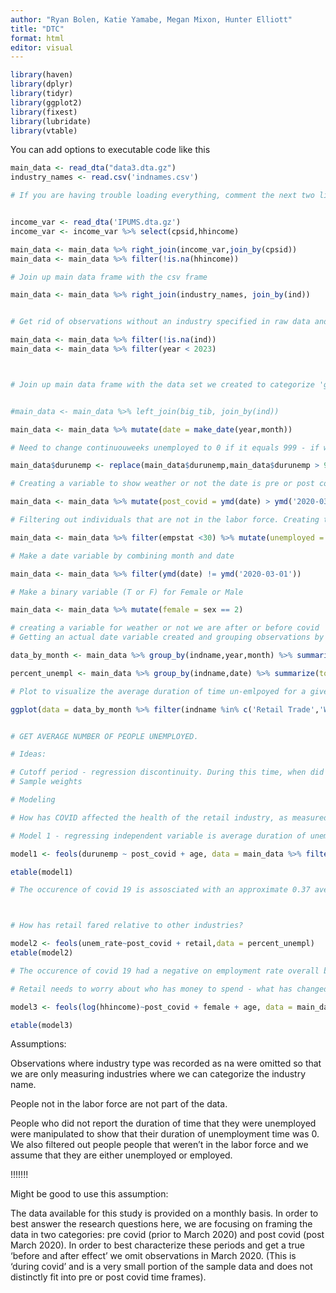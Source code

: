 ```yaml
---
author: "Ryan Bolen, Katie Yamabe, Megan Mixon, Hunter Elliott"
title: "DTC"
format: html
editor: visual
---
```


```r
library(haven)
library(dplyr)
library(tidyr)
library(ggplot2)
library(fixest)
library(lubridate)
library(vtable)
```

You can add options to executable code like this

```r
main_data <- read_dta("data3.dta.gz")
industry_names <- read.csv('indnames.csv')

# If you are having trouble loading everything, comment the next two lines out. Only time the hh income variable from this df is used is in the 3rd regression. 


income_var <- read_dta('IPUMS.dta.gz')
income_var <- income_var %>% select(cpsid,hhincome)

main_data <- main_data %>% right_join(income_var,join_by(cpsid)) 
main_data <- main_data %>% filter(!is.na(hhincome))

# Join up main data frame with the csv frame

main_data <- main_data %>% right_join(industry_names, join_by(ind))
```

```r

```

```r

# Get rid of observations without an industry specified in raw data and cutting down to not go past 2022

main_data <- main_data %>% filter(!is.na(ind))
main_data <- main_data %>% filter(year < 2023)



# Join up main data frame with the data set we created to categorize 'general retail industries' together. 


#main_data <- main_data %>% left_join(big_tib, join_by(ind))

main_data <- main_data %>% mutate(date = make_date(year,month))

# Need to change continuouweeks unemployed to 0 if it equals 999 - if we did not do this, it would wash out all the variance/drive the average of unemployed time per category way up. 

main_data$durunemp <- replace(main_data$durunemp,main_data$durunemp > 998, 0)

# Creating a variable to show weather or not the date is pre or post covid

main_data <- main_data %>% mutate(post_covid = ymd(date) > ymd('2020-03-01'))

# Filtering out individuals that are not in the labor force. Creating true/false variable for whether they are unemployed or not

main_data <- main_data %>% filter(empstat <30) %>% mutate(unemployed = empstat > 12)

# Make a date variable by combining month and date

main_data <- main_data %>% filter(ymd(date) != ymd('2020-03-01'))

# Make a binary variable (T or F) for Female or Male

main_data <- main_data %>% mutate(female = sex == 2)


```

```r
# creating a variable for weather or not we are after or before covid
# Getting an actual date variable created and grouping observations by date, 

data_by_month <- main_data %>% group_by(indname,year,month) %>% summarise(avg_time_unempl = mean(durunemp)) %>% mutate(date = make_date(year,month))

percent_unempl <- main_data %>% group_by(indname,date) %>% summarize(tot = n(),unempl = sum(unemployed)) %>% mutate(unem_rate = unempl/tot) %>% mutate(retail = indname == 'Retail Trade') %>% mutate(post_covid = ymd(date) > ymd('2020-04-01'))

# Plot to visualize the average duration of time un-emlpoyed for a given industry in a given year/month.

ggplot(data = data_by_month %>% filter(indname %in% c('Retail Trade','Wholesale Trade')),mapping = aes(x = date,y = avg_time_unempl, color = indname)) + geom_smooth()


# GET AVERAGE NUMBER OF PEOPLE UNEMPLOYED. 

# Ideas:

# Cutoff period - regression discontinuity. During this time, when did it hit?
# Sample weights
```

```r
# Modeling

# How has COVID affected the health of the retail industry, as measured by employment?

# Model 1 - regressing independent variable is average duration of unemployment. 

model1 <- feols(durunemp ~ post_covid + age, data = main_data %>% filter(indname == 'Retail Trade'))

etable(model1)

# The occurence of covid 19 is assosciated with an approximate 0.37 average increase in the duration of weeks unemployed for the retail industry. 




```

```r
# How has retail fared relative to other industries?

model2 <- feols(unem_rate~post_covid + retail,data = percent_unempl)
etable(model2)

# The occurence of covid 19 had a negative on employment rate overall but the retail industry did not have as much of a negative effect as other industries. 
```

```r
# Retail needs to worry about who has money to spend - what has changed about who is working and earning money (this regression needs to take into account all industries -  need an income variable - family household income is categorized as a range of incomes and it's not in a particularly useful order)?

model3 <- feols(log(hhincome)~post_covid + female + age, data = main_data)

etable(model3)
```

Assumptions:

Observations where industry type was recorded as na were omitted so that we are only measuring industries where we can categorize the industry name.

People not in the labor force are not part of the data.

People who did not report the duration of time that they were unemployed were manipulated to show that their duration of unemployment time was 0. We also filtered out people people that weren't in the labor force and we assume that they are either unemployed or employed.

!!!!!!!

Might be good to use this assumption:

The data available for this study is provided on a monthly basis. In order to best answer the research questions here, we are focusing on framing the data in two categories: pre covid (prior to March 2020) and post covid (post March 2020). In order to best characterize these periods and get a true 'before and after effect' we omit observations in March 2020. (This is 'during covid' and is a very small portion of the sample data and does not distinctly fit into pre or post covid time frames).
